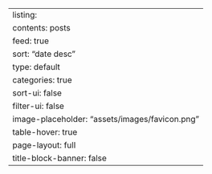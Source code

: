 ---
listing:
  contents: posts
  feed: true
  sort: "date desc"
  type: default
  categories: true
  sort-ui: false
  filter-ui: false
  image-placeholder: "assets/images/favicon.png"
  table-hover: true
page-layout: full
title-block-banner: false
---